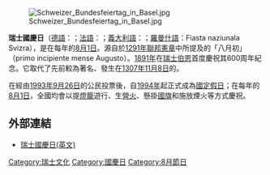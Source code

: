 [[File:Schweizer_Bundesfeiertag_in_Basel.jpg|thumb]]

'''瑞士國慶日'''（[[德語|德語]]：{{lang|de|Schweizer Bundesfeier}}；[[法語|法語]]：{{lang|fr|Fête nationale Suisse}}；[[義大利語|義大利語]]：{{lang|it|Festa nazionale svizzera}}；[[羅曼什語|羅曼什語]]：Fiasta naziunala Svizra），是在每年的[[8月1日|8月1日]]。源自於[[1291年聯邦憲章|1291年聯邦憲章]]中所提及的「八月初」（primo incipiente mense Augusto）。[[1891年|1891年]]在[[瑞士|瑞士]][[伯恩|伯恩]]首度慶祝其600周年紀念。它取代了先前較為著名、發生在[[1307年|1307年]][[11月8日|11月8日]]的{{tsl|en||Rütlischwur}}。

在經由[[1993年|1993年]][[9月26日|9月26日]]的公民投票後，自[[1994年|1994年]]起正式成為[[國定假日|國定假日]]；在每年的[[8月1日|8月1日]]，全國均會以提[[燈籠|燈籠]]遊行、生[[營火|營火]]、懸掛[[瑞士國旗|國旗]]和施放煙火等方式慶祝。

== 外部連結 ==
* [http://switzerland.isyours.com/e/swiss-business-guide/swiss-national-day.html 瑞士國慶日(英文)] {{Wayback|url=http://switzerland.isyours.com/e/swiss-business-guide/swiss-national-day.html |date=20160425162146 }}

{{欧洲题目|国庆日}}

[[Category:瑞士文化|Category:瑞士文化]]
[[Category:國慶日|Category:國慶日]]
[[Category:8月節日|Category:8月節日]]
{{瑞士小作品}}